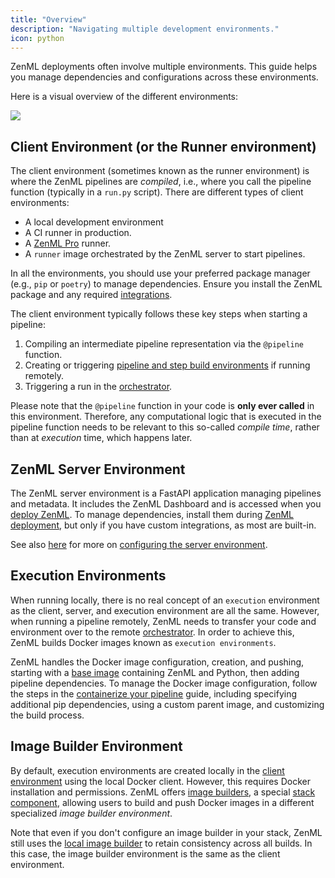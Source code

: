 ```yaml
---
title: "Overview"
description: "Navigating multiple development environments."
icon: python
---
```


ZenML deployments often involve multiple environments. This guide helps you manage dependencies and configurations across these environments.

Here is a visual overview of the different environments:

<Frame caption="Left box is the client environment, middle is the zenml server environment, and the right most contains the build environments">
  <img src="/_assets/how-to/stack-84.webp"/>
</Frame>

## Client Environment (or the Runner environment)

The client environment (sometimes known as the runner environment) is where the ZenML pipelines are _compiled_, i.e., where you call the pipeline function (typically in a `run.py` script). There are different types of client environments:

* A local development environment
* A CI runner in production.
* A [ZenML Pro](https://zenml.io/pro) runner.
* A `runner` image orchestrated by the ZenML server to start pipelines.

In all the environments, you should use your preferred package manager (e.g., `pip` or `poetry`) to manage dependencies. Ensure you install the ZenML package and any required [integrations](v/0.66.0/stack-components/component-guide).

The client environment typically follows these key steps when starting a pipeline:

1. Compiling an intermediate pipeline representation via the `@pipeline` function.
2. Creating or triggering [pipeline and step build environments](v/0.66.0/stack-components/image-builders) if running remotely.
3. Triggering a run in the [orchestrator](v/0.66.0/stack-components/orchestrators).

Please note that the `@pipeline` function in your code is **only ever called** in this environment. Therefore, any computational logic that is executed in the pipeline function needs to be relevant to this so-called _compile time_, rather than at _execution_ time, which happens later.

## ZenML Server Environment

The ZenML server environment is a FastAPI application managing pipelines and metadata. It includes the ZenML Dashboard and is accessed when you [deploy ZenML](v/0.66.0/getting-started/deploying-zenml). To manage dependencies, install them during [ZenML deployment](v/0.66.0/getting-started/deploying-zenml), but only if you have custom integrations, as most are built-in.

See also [here](v/0.66.0/usage/project-setup/configure-python-environments/configure-the-server-environment) for more on [configuring the server environment](v/0.66.0/usage/project-setup/configure-python-environments/configure-the-server-environment).

## Execution Environments

When running locally, there is no real concept of an `execution` environment as the client, server, and execution environment are all the same. However, when running a pipeline remotely, ZenML needs to transfer your code and environment over to the remote [orchestrator](v/0.66.0/stack-components/orchestrators). In order to achieve this, ZenML builds Docker images known as `execution environments`.

ZenML handles the Docker image configuration, creation, and pushing, starting with a [base image](https://hub.docker.com/r/zenmldocker/zenml) containing ZenML and Python, then adding pipeline dependencies. To manage the Docker image configuration, follow the steps in the [containerize your pipeline](v/0.66.0/usage/project-setup/customize-docker-builds) guide, including specifying additional pip dependencies, using a custom parent image, and customizing the build process.

## Image Builder Environment

By default, execution environments are created locally in the [client environment](v/0.66.0/usage/project-setup/configure-python-environments#client-environment-or-the-runner-environment) using the local Docker client. However, this requires Docker installation and permissions. ZenML offers [image builders](v/0.66.0/stack-components/image-builders), a special [stack component](v/0.66.0/stack-components/component-guide), allowing users to build and push Docker images in a different specialized _image builder environment_.

Note that even if you don't configure an image builder in your stack, ZenML still uses the [local image builder](v/0.66.0/stack-components/image-builders/local) to retain consistency across all builds. In this case, the image builder environment is the same as the client environment.
